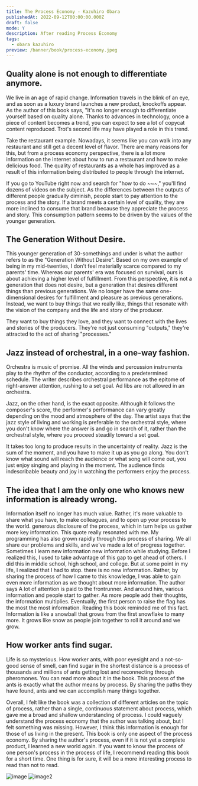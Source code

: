 ```yaml
---
title: The Process Economy - Kazuhiro Obara
publishedAt: 2022-09-12T00:00:00.000Z
draft: false
mode: Y
description: After reading Process Economy
tags:
  - obara kazuhiro
preview: /banner/book/process-economy.jpeg
---
```


<Youtube id="3GIuoo_z0xQ" />

## Quality alone is not enough to differentiate anymore.

We live in an age of rapid change. Information travels in the blink of an eye, and as soon as a luxury brand launches a new product, knockoffs appear.
As the author of this book says, "It's no longer enough to differentiate yourself based on quality alone.
Thanks to advances in technology, once a piece of content becomes a trend, you can expect to see a lot of copycat content reproduced.
Trot's second life may have played a role in this trend.

Take the restaurant example. Nowadays, it seems like you can walk into any restaurant and still get a decent level of flavor. There are many reasons for this, but from a process economy perspective, there is a lot more information on the internet about how to run a restaurant and how to make delicious food.
The quality of restaurants as a whole has improved as a result of this information being distributed to people through the internet.

If you go to YouTube right now and search for "how to do ~~~," you'll find dozens of videos on the subject.
As the differences between the outputs of different people gradually diminish, people start to pay attention to the process and the story.
If a brand meets a certain level of quality, they are more inclined to consume that brand because they appreciate the process and story.
This consumption pattern seems to be driven by the values of the younger generation.

## The Generation Without Desire.

This younger generation of 30-somethings and under is what the author refers to as the "Generation Without Desire".
Based on my own example of being in my mid-twenties, I don't feel materially scarce compared to my parents' time.
Whereas our parents' era was focused on survival, ours is about achieving a higher level of fulfillment.
From this perspective, it is not a generation that does not desire, but a generation that desires different things than previous generations.
We no longer have the same one-dimensional desires for fulfillment and pleasure as previous generations.
Instead, we want to buy things that we really like, things that resonate with the vision of the company and the life and story of the producer.

<Callout type="info">
  They want to buy things they love, and they want to connect with the lives and stories of the producers.
  They're not just consuming "outputs," they're attracted to the act of sharing "processes."
</Callout>

## Jazz instead of orchestral, in a one-way fashion.

Orchestra is music of promise. All the winds and percussion instruments play to the rhythm of the conductor, according to a predetermined schedule. The writer describes orchestral performance as the epitome of right-answer attention, rushing to a set goal. Ad libs are not allowed in an orchestra.

Jazz, on the other hand, is the exact opposite. Although it follows the composer's score, the performer's performance can vary greatly depending on the mood and atmosphere of the day. The artist says that the jazz style of living and working is preferable to the orchestral style, where you don't know where the answer is and go in search of it, rather than the orchestral style, where you proceed steadily toward a set goal.

It takes too long to produce results in the uncertainty of reality. Jazz is the sum of the moment, and you have to make it up as you go along. You don't know what sound will reach the audience or what song will come out, you just enjoy singing and playing in the moment. The audience finds indescribable beauty and joy in watching the performers enjoy the process.

## The idea that I am the only one who knows new information is already wrong.

<Callout type="info">
  Information itself no longer has much value. Rather, it's more valuable to share what you have, to make colleagues, and to open up your process to the world.
  generous disclosure of the process, which in turn helps us gather more key information.
</Callout>
This quote really resonated with me. My programming has also grown rapidly through this process of sharing. We all share our
problems and skills, and we've made a lot of progress together. Sometimes I learn new information
new information while studying. Before I realized this, I used to take advantage of this gap to get ahead of others.
I did this in middle school, high school, and college. But at some point in my life, I realized that I had to stop. there is no new
information. Rather, by sharing the process of how I came to this knowledge, I was able to gain even more information as we thought about
more information. The author says

<Callout type="info">
  A lot of attention is paid to the frontrunner. And around him, various information and people start to gather.
  As more people add their thoughts, the information multiplies. Eventually, the first person to raise the flag has the most
  the most information.
</Callout>
Reading this book reminded me of this fact. Information is like a snowball that grows from the first snowflake to many more.
It grows like snow as people join together to roll it around and we grow.

## How worker ants find sugar.

Life is so mysterious. How worker ants, with poor eyesight and a not-so-good sense of smell, can find sugar in the shortest distance is a process of thousands and millions of ants getting lost and reconnecting through pheromones. You can read more about it in the book. This process of the ants is exactly what the author means by process. By sharing the paths they have found, ants and we can accomplish many things together.

Overall, I felt like the book was a collection of different articles on the topic of process, rather than a single, continuous statement about process, which gave me a broad and shallow understanding of process. I could vaguely understand the process economy that the author was talking about, but I felt something was missing. However, I think this information is enough for those of us living in the present. This book is only one aspect of the process economy. By sharing the author's process, even if it is not yet a complete product, I learned a new world again. If you want to know the process of one person's process in the process of life, I recommend reading this book for a short time. One thing is for sure, it will be a more interesting process to read than not to read.

<Parallel>![image](./image.webp) ![image2](./image2.webp)</Parallel>
